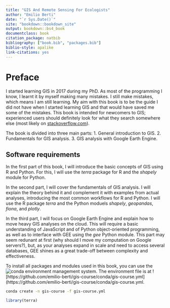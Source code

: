 ```yaml
---
title: "GIS And Remote Sensing For Ecologists"
author: "Emilio Berti"
date: "`r Sys.Date()`"
site: "bookdown::bookdown_site"
output: bookdown::bs4_book
documentclass: book
citation_package: natbib
bibliography: ["book.bib", "packages.bib"]
biblio-style: apalike
link-citations: yes
---
```


# Preface {-}

I started learning GIS in 2017 during my PhD.
As most of the programming I know, I learnt it by myself making many mistakes.
I still make mistakes, which means I am still learning.
My aim with this book is to be the guide I did not have when I started learning GIS and that would have saved me some of the mistakes.
This book is intended for newcomers to GIS; experienced users should definitely look for what they search somewhere else (most likely on [stackoverflow.com](https://stackoverflow.com)).

The book is divided into three main parts:
  1. General introduction to GIS.
  2. Fundamentals for GIS analysis.
  3. GIS analysis with Google Earth Engine.

## Software requirements {-}

In the first part of this book, I will introduce the basic concepts of GIS  using R and Python.
For this, I will use the _terra_ package for R and the _shapely_ module for Python.

In the second part, I will cover the fundamentals of GIS analysis.
I will explain the theory behind it and complement it with examples from actual analyses, introducing the most common workflows for R and Python.
I will use the R package _terra_ and the Python moduels _shapely_, _geopandas_, _fiona_, and _plotly_.

In the third part, I will focus on Google Earth Engine and explain how to move heavy GIS analyses on the cloud.
This will require a basic understanding of JavaScript and of Python object-oriented programming, as well as to interface with GEE using the _gee_ Python module.
This part may seem redunant at first (why should I move my computation on Google servers?), but, as your analyses expand in scale and need to access several databases, GEE shines as a great trade-off between complexity and effectiveness.

To install all packages and modules used in this book, you can use the ![conda](https://docs.conda.io/en/latest) environment management system.
The environment file is at ![https://github.com/emilio-berti/gis-course/conda/gis-course.yml](https://github.com/emilio-berti/gis-course/conda/gis-course.yml.

```bash
conda create -n gis-course -f gis-course.yml
```

```r
library(terra)
```
